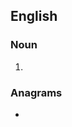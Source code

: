 ==English==

===Noun===
{{head|en|noun form}}

# {{plural of|en|nameling}}

===Anagrams===
* {{anagrams|en|a=aegilmnns|mangelins|meanlings|signalmen}}